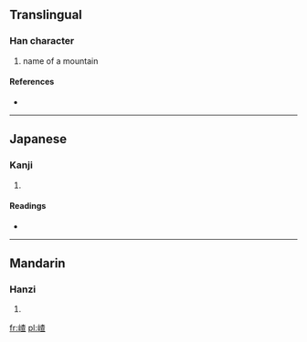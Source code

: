==Translingual==

===Han character===
{{Han char|rn=46|rad=山|as=09|sn=12|four=|canj=山木日一 (UDAM)}}

# name of a mountain

====References====
* {{Han ref|kx=0316.381|dkj=08318|hdz=10785.060|uh=5D56|ud=23894}}

----

==Japanese==

===Kanji===
{{ja-kanji|grade=|rs=山09}}

# {{defn|Japanese|sort=山09}}

====Readings====
* {{ja-readings|on=[[さ]] (sa)|kun=}}

----

==Mandarin==

===Hanzi===
{{cmn-hanzi|pin=[[chá]] ([[cha2]])|wg=ch'a<sup>2</sup>}}

# {{defn|Mandarin|sort=山09}}

[[fr:嵖]]
[[pl:嵖]]